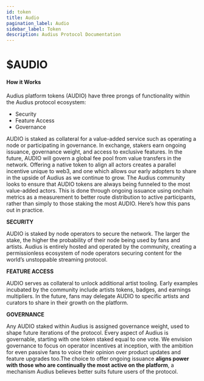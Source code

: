 ```yaml
---
id: token
title: Audio
pagination_label: Audio
sidebar_label: Token
description: Audius Protocol Documentation
---
```


# $AUDIO

#### How it Works

Audius platform tokens \(AUDIO\) have three prongs of functionality within the Audius protocol
ecosystem:

- Security
- Feature Access
- Governance

AUDIO is staked as collateral for a value-added service such as operating a node or participating in
governance. In exchange, stakers earn ongoing issuance, governance weight, and access to exclusive
features. In the future, AUDIO will govern a global fee pool from value transfers in the network.
Offering a native token to align all actors creates a parallel incentive unique to web3, and one
which allows our early adopters to share in the upside of Audius as we continue to grow. The Audius
community looks to ensure that AUDIO tokens are always being funneled to the most value-added
actors. This is done through ongoing issuance using onchain metrics as a measurement to better route
distribution to active participants, rather than simply to those staking the most AUDIO. Here’s how
this pans out in practice.

**SECURITY**

AUDIO is staked by node operators to secure the network. The larger the stake, the higher the
probability of their node being used by fans and artists. Audius is entirely hosted and operated by
the community, creating a permissionless ecosystem of node operators securing content for the
world’s unstoppable streaming protocol.

**FEATURE ACCESS**

AUDIO serves as collateral to unlock additional artist tooling. Early examples incubated by the
community include artists tokens, badges, and earnings multipliers. In the future, fans may delegate
AUDIO to specific artists and curators to share in their growth on the platform.

**GOVERNANCE**

Any AUDIO staked within Audius is assigned governance weight, used to shape future iterations of the
protocol. Every aspect of Audius is governable, starting with one token staked equal to one vote. We
envision governance to focus on operator incentives at inception, with the ambition for even passive
fans to voice their opinion over product updates and feature upgrades too.The choice to offer
ongoing issuance **aligns power with those who are continually the most active on the platform**, a
mechanism Audius believes better suits future users of the protocol.
